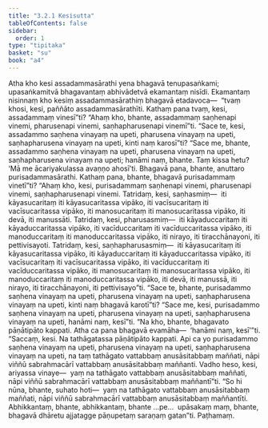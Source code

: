 ```yaml
---
title: "3.2.1 Kesisutta"
tableOfContents: false
sidebar:
  order: 1
type: "tipitaka"
basket: "su"
book: "a4"
---
```



<DynamicBreadcrumb />

<Division number="111" book="a4">

<Paragraph number="733" book="a4">
Atha kho kesi assadammasārathi yena bhagavā tenupasaṅkami; upasaṅkamitvā bhagavantaṃ abhivādetvā ekamantaṃ nisīdi. Ekamantaṃ nisinnaṃ kho kesiṃ assadammasārathiṃ bhagavā etadavoca—  “tvaṃ khosi, kesi, paññāto assadammasārathīti. Kathaṃ pana tvaṃ, kesi, assadammaṃ vinesī”ti? “Ahaṃ kho, bhante, assadammaṃ saṇhenapi vinemi, pharusenapi vinemi, saṇhapharusenapi vinemī”ti. “Sace te, kesi, assadammo saṇhena vinayaṃ na upeti, pharusena vinayaṃ na upeti, saṇhapharusena vinayaṃ na upeti, kinti naṃ karosī”ti? “Sace me, bhante, assadammo saṇhena vinayaṃ na upeti, pharusena vinayaṃ na upeti, saṇhapharusena vinayaṃ na upeti; hanāmi naṃ, bhante. Taṃ kissa hetu? ‘Mā me ācariyakulassa avaṇṇo ahosī’ti.
</Paragraph>

<Paragraph number="734" book="a4">
Bhagavā pana, bhante, anuttaro purisadammasārathi. Kathaṃ pana, bhante, bhagavā purisadammaṃ vinetī”ti? “Ahaṃ kho, kesi, purisadammaṃ saṇhenapi vinemi, pharusenapi vinemi, saṇhapharusenapi vinemi. Tatridaṃ, kesi, saṇhasmiṃ—  iti kāyasucaritaṃ iti kāyasucaritassa vipāko, iti vacīsucaritaṃ iti vacīsucaritassa vipāko, iti manosucaritaṃ iti manosucaritassa vipāko, iti devā, iti manussāti. Tatridaṃ, kesi, pharusasmiṃ—  iti kāyaduccaritaṃ iti kāyaduccaritassa vipāko, iti vacīduccaritaṃ iti vacīduccaritassa vipāko, iti manoduccaritaṃ iti manoduccaritassa vipāko, iti nirayo, iti tiracchānayoni, iti pettivisayoti.
</Paragraph>

<Paragraph number="735" book="a4">
Tatridaṃ, kesi, saṇhapharusasmiṃ—  iti kāyasucaritaṃ iti kāyasucaritassa vipāko, iti kāyaduccaritaṃ iti kāyaduccaritassa vipāko, iti vacīsucaritaṃ iti vacīsucaritassa vipāko, iti vacīduccaritaṃ iti vacīduccaritassa vipāko, iti manosucaritaṃ iti manosucaritassa vipāko, iti manoduccaritaṃ iti manoduccaritassa vipāko, iti devā, iti manussā, iti nirayo, iti tiracchānayoni, iti pettivisayo”ti.
</Paragraph>

<Paragraph number="736" book="a4">
“Sace te, bhante, purisadammo saṇhena vinayaṃ na upeti, pharusena vinayaṃ na upeti, saṇhapharusena vinayaṃ na upeti, kinti naṃ bhagavā karotī”ti? “Sace me, kesi, purisadammo saṇhena vinayaṃ na upeti, pharusena vinayaṃ na upeti, saṇhapharusena vinayaṃ na upeti, hanāmi naṃ, kesī”ti. “Na kho, bhante, bhagavato pāṇātipāto kappati. Atha ca pana bhagavā evamāha—  ‘hanāmi naṃ, kesī’”ti. “Saccaṃ, kesi. Na tathāgatassa pāṇātipāto kappati. Api ca yo purisadammo saṇhena vinayaṃ na upeti, pharusena vinayaṃ na upeti, saṇhapharusena vinayaṃ na upeti, na taṃ tathāgato vattabbaṃ anusāsitabbaṃ maññati, nāpi viññū sabrahmacārī vattabbaṃ anusāsitabbaṃ maññanti. Vadho heso, kesi, ariyassa vinaye—  yaṃ na tathāgato vattabbaṃ anusāsitabbaṃ maññati, nāpi viññū sabrahmacārī vattabbaṃ anusāsitabbaṃ maññantī”ti.
</Paragraph>

<Paragraph number="737" book="a4">
“So hi nūna, bhante, suhato hoti—  yaṃ na tathāgato vattabbaṃ anusāsitabbaṃ maññati, nāpi viññū sabrahmacārī vattabbaṃ anusāsitabbaṃ maññantīti. Abhikkantaṃ, bhante, abhikkantaṃ, bhante …pe…  upāsakaṃ maṃ, bhante, bhagavā dhāretu ajjatagge pāṇupetaṃ saraṇaṃ gatan”ti.

</Paragraph>
</Division>

<Paragraph number="738" type="center" book="a4">
Paṭhamaṃ.
</Paragraph>